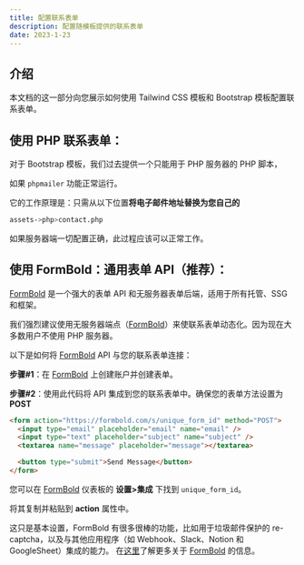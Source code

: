 ```yaml
---
title: 配置联系表单
description: 配置随模板提供的联系表单
date: 2023-1-23
---
```


## 介绍

本文档的这一部分向您展示如何使用 Tailwind CSS 模板和 Bootstrap 模板配置联系表单。

## 使用 PHP 联系表单：

对于 Bootstrap 模板，我们过去提供一个只能用于 PHP 服务器的 PHP 脚本，

如果 `phpmailer` 功能正常运行。

它的工作原理是：只需从以下位置**将电子邮件地址替换为您自己的**

```bash
assets->php>contact.php
```

如果服务器端一切配置正确，此过程应该可以正常工作。

## 使用 FormBold：通用表单 API（推荐）：

[FormBold](https://formbold.com/) 是一个强大的表单 API 和无服务器表单后端，适用于所有托管、SSG 和框架。

我们强烈建议使用无服务器端点（[FormBold](https://formbold.com/)）来使联系表单动态化。因为现在大多数用户不使用 PHP 服务器。

以下是如何将 [FormBold](https://formbold.com/) API 与您的联系表单连接：

**步骤#1**：在 [FormBold](https://formbold.com/) 上创建账户并创建表单。

**步骤#2**：使用此代码将 API 集成到您的联系表单中。确保您的表单方法设置为 **POST**

```html
<form action="https://formbold.com/s/unique_form_id" method="POST">
  <input type="email" placeholder="email" name="email" />
  <input type="text" placeholder="subject" name="subject" />
  <textarea name="message" placeholder="message"></textarea>

  <button type="submit">Send Message</button>
</form>
```

您可以在 [FormBold](https://formbold.com/) 仪表板的 **设置>集成** 下找到 `unique_form_id`。

将其复制并粘贴到 **action** 属性中。

这只是基本设置，FormBold 有很多很棒的功能，比如用于垃圾邮件保护的 re-captcha，以及与其他应用程序（如 Webhook、Slack、Notion 和 GoogleSheet）集成的能力。
在[这里](https://formbold.com/)了解更多关于 [FormBold](https://formbold.com/) 的信息。
